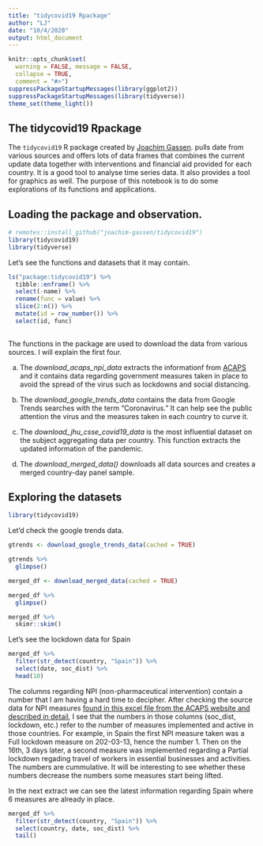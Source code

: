 ```yaml
---
title: "tidycovid19 Rpackage"
author: "LJ"
date: "10/4/2020"
output: html_document
---
```


```r
knitr::opts_chunk$set(
  warning = FALSE, message = FALSE,
  collapse = TRUE,
  comment = "#>")
suppressPackageStartupMessages(library(ggplot2))
suppressPackageStartupMessages(library(tidyverse))
theme_set(theme_light())
```

## The tidycovid19 Rpackage

The `tidycovid19` R package created by [Joachim Gassen](https://github.com/joachim-gassen/tidycovid19).  pulls date from various sources and offers lots of data frames that combines the current update data together with interventions and financial aid provided for each country.  It is a good tool to analyse time series data.  It also provides a tool for graphics as well.  The purpose of this notebook is to do some explorations of its functions and applications.

## Loading the package and observation.  

```r
# remotes::install_github("joachim-gassen/tidycovid19")
library(tidycovid19)
library(tidyverse)

```

Let's see the functions and datasets that it may contain.

```r
ls("package:tidycovid19") %>% 
  tibble::enframe() %>% 
  select(-name) %>% 
  rename(func = value) %>% 
  slice(2:n()) %>% 
  mutate(id = row_number()) %>% 
  select(id, func)
  
```

The functions in the package are used to download the data from various sources.  I will explain the first four.

 a. The _download_acaps_npi_data_ extracts the informationf from [ACAPS](https://www.acaps.org/covid19-government-measures-dataset) and it contains data regarding government measures taken in place to avoid the spread of the virus such as lockdowns and social distancing.
 
 b. The _download_google_trends_data_ contains the data from Google Trends searches with the term "Coronavirus."  It can help see the public attention the virus and the measures taken in each country to curve it.
 
 c. The _download_jhu_csse_covid19_data_ is the most influential dataset on the subject aggregating data per country. This function extracts the updated information of the pandemic.
 
 d. The _download_merged_data()_ downloads all data sources and creates a merged country-day panel sample.
 
## Exploring the datasets

```r
library(tidycovid19)
```


Let'd check the google trends data.

```r
gtrends <- download_google_trends_data(cached = TRUE)
```

```r
gtrends %>% 
  glimpse()
```


```r
merged_df <- download_merged_data(cached = TRUE)
```


```r
merged_df %>% 
  glimpse()
```

```r
merged_df %>% 
  skimr::skim()
```

Let's see the lockdown data for Spain

```r
merged_df %>% 
  filter(str_detect(country, "Spain")) %>% 
  select(date, soc_dist) %>% 
  head(10)
```

The columns regarding NPI (non-pharmaceutical intervention) contain a number that I am having a hard time to decipher.  After checking the source data for NPI measures [found in this excel file from the ACAPS website and described in detail](https://www.acaps.org/sites/acaps/files/resources/files/20200409_acaps_-_covid-19_goverment_measures_dataset_v6.xlsx), I see that the numbers in those columns (soc_dist, lockdown, etc.) refer to the number of measures implemented and active in those countries.  For example, in Spain the first NPI measure taken was a Full lockdown measure on 202-03-13, hence the number 1.  Then on the 16th, 3 days later, a second measure was implemented regarding a Partial lockdown regading travel of workers in essential businesses and activities.  The numbers are cummulative.  It will be interesting to see whether these numbers decrease the numbers some measures start being lifted.  

In the next extract we can see the latest information regarding Spain where 6 measures are already in place.  


```r
merged_df %>% 
  filter(str_detect(country, "Spain")) %>% 
  select(country, date, soc_dist) %>% 
  tail()
```















 
 



